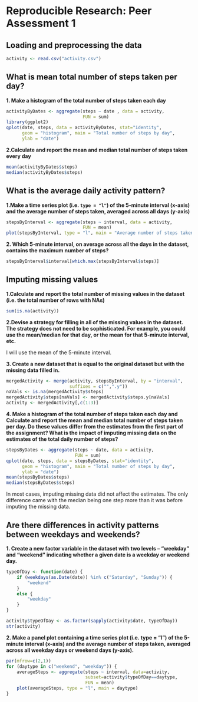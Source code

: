 # Reproducible Research: Peer Assessment 1


## Loading and preprocessing the data

```r
activity <- read.csv("activity.csv")
```

## What is mean total number of steps taken per day?

**1. Make a histogram of the total number of steps taken each day**

```r
activityByDates <- aggregate(steps ~ date , data = activity,
                             FUN = sum)
library(ggplot2)
qplot(date, steps, data = activityByDates, stat="identity",
      geom = "histogram", main = "Total number of steps by day",
      ylab = "date")
```

**2.Calculate and report the mean and median total number of steps
taken every day**

```r
mean(activityByDates$steps)
median(activityByDates$steps)
```

## What is the average daily activity pattern?

**1.Make a time series plot (i.e. `type = "l"`) of the 5-minute
interval (x-axis) and the average number of steps taken, averaged
across all days (y-axis)**

```r
stepsByInterval <- aggregate(steps ~ interval, data = activity,
                             FUN = mean)
plot(stepsByInterval, type = "l", main = "Average number of steps taken over 5 minute intervals")
```

**2. Which 5-minute interval, on average across all the days in the dataset, contains the maximum number of steps?**

```r
stepsByInterval$interval[which.max(stepsByInterval$steps)]
```

## Imputing missing values

**1.Calculate and report the total number of missing values in the dataset (i.e. the total number of rows with NAs)**

```r
sum(is.na(activity))
```

**2.Devise a strategy for filling in all of the missing values in the dataset. The strategy does not need to be sophisticated. For example, you could use the mean/median for that day, or the mean for that 5-minute interval, etc.**

I will use the mean of the 5-minute interval.

**3. Create a new dataset that is equal to the original dataset but with the missing data filled in.**

```r
mergedActivity <- merge(activity, stepsByInterval, by = "interval",
                        suffixes = c("",".y"))
naVals <- is.na(mergedActivity$steps)
mergedActivity$steps[naVals] <- mergedActivity$steps.y[naVals]
activity <- mergedActivity[,c(1:3)]
```

**4. Make a histogram of the total number of steps taken each day and Calculate and report the mean and median total number of steps taken per day. Do these values differ from the estimates from the first part of the assignment? What is the impact of imputing missing data on the estimates of the total daily number of steps?**
```r
stepsByDates <- aggregate(steps ~ date, data = activity,
                          FUN = sum)
qplot(date, steps, data = stepsByDates, stat="identity",
      geom = "histogram", main = "Total number of steps by day",
      ylab = "date")
mean(stepsByDates$steps)
median(stepsByDates$steps)
```

In most cases, imputing missing data did not affect the estimates. The only difference came with the median being one step more than it was before imputing the missing data.

## Are there differences in activity patterns between weekdays and weekends?

**1. Create a new factor variable in the dataset with two levels – “weekday” and “weekend” indicating whether a given date is a weekday or weekend day.**

```r
typeOfDay <- function(date) {
    if (weekdays(as.Date(date)) %in% c("Saturday", "Sunday")) {
        "weekend"
    }
    else {
        "weekday"
    }
}

activity$typeOfDay <- as.factor(sapply(activity$date, typeOfDay))
str(activity)
```

**2. Make a panel plot containing a time series plot (i.e. type = "l") of the 5-minute interval (x-axis) and the average number of steps taken, averaged across all weekday days or weekend days (y-axis).**

```r
par(mfrow=c(2,1))
for (daytype in c("weekend", "weekday")) {
    averageSteps <- aggregate(steps ~ interval, data=activity,
                              subset=activity$typeOfDay==daytype,
                              FUN = mean)
    plot(averageSteps, type = "l", main = daytype)
}
```